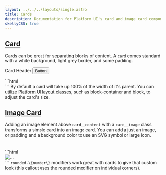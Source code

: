 ```yaml
---
layout: ../../../layouts/single.astro
title: Cards
description: Documentation for Platform UI's card and image card components.
skellyCSS: true
---
```


## [Card](#card)

Cards can be great for separating blocks of content. A `card` comes standard with a white background, light grey border, and some padding.

<Codedemo>
<div class="block-container">
  <div class="block laptop-up-5">
    <div class="card">
      <div class="card__header">
        <span>Card Header</span>
        <button class="button">Button</button>
      </div>
      <div class="card__content">
        <p class="skeleton" data-lines="4" role="presentation"></p>
      </div>
    </div>
  </div>
</div>
</Codedemo>

<Codemarkup>
```html
<div class="card">
    <div class="card__header">
      <!-- Header goes here! -->
    </div>
    <div class="card__content">
        <!-- Content goes here! -->
    </div>
</div>
```
</Codemarkup>

<Callout header="Card Tip">
  By default a card will take up 100% of the width of it's parent. You can utilize <a class="text--navy text-underline--hover" href="../../layout/layout">Platform UI layout classes</a>, such as block-container and block, to adjust the card's size.
</Callout>

## [Image Card](#image-card)

Adding an image element above `card__content` with a `card__image` class transforms a simple card into an image card. You can add a just an image, or padding and a background color to use an SVG symbol or large icon.

<Codedemo>
<div class="block-container">
  <div class="block laptop-up-3">
        <div class="card rounded-2">
            <div class="card__image">
                <img class="skeleton-image skeleton-image--full skeleton-image--landscape"  role="presentation" />
            </div>
            <div class="card__content">
                <h3 class="skeleton skeleton--md" role="presentation"></h3>
                <p class="skeleton" data-lines="4" role="presentation"></p>
            </div>
        </div>
    </div>
</div>
</Codedemo>

<Codemarkup>
```html
<div class="card">
    <img class="card__image" src="..." alt="..." />
    <div class="card__content">
        <!-- Content goes here! -->
    </div>
</div>
```
</Codemarkup>

<Callout header="Card Tip">
  <code>rounded-\{number\}</code> modifiers work great with cards to give that custom look (this callout uses the rounded modifier on individual corners).
</Callout>